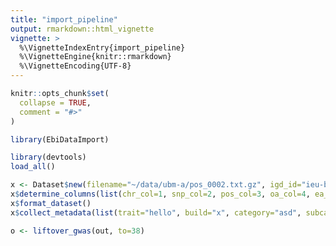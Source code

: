 ```yaml
---
title: "import_pipeline"
output: rmarkdown::html_vignette
vignette: >
  %\VignetteIndexEntry{import_pipeline}
  %\VignetteEngine{knitr::rmarkdown}
  %\VignetteEncoding{UTF-8}
---
```


```r
knitr::opts_chunk$set(
  collapse = TRUE,
  comment = "#>"
)
```

```r
library(EbiDataImport)
```



```r
library(devtools)
load_all()

x <- Dataset$new(filename="~/data/ubm-a/pos_0002.txt.gz", igd_id="ieu-b-TESTING")
x$determine_columns(list(chr_col=1, snp_col=2, pos_col=3, oa_col=4, ea_col=5, eaf_col=6, beta_col=7, se_col=8, pval_col=9))
x$format_dataset()
x$collect_metadata(list(trait="hello", build="x", category="asd", subcategory="asd", group_name="asd", population="asd", sex="asd", note='asdasd'))

o <- liftover_gwas(out, to=38)
```
